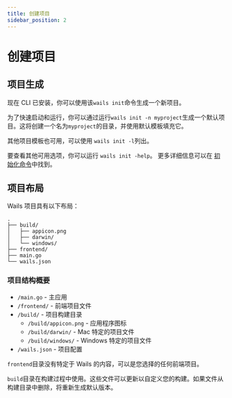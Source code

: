 ```yaml
---
title: 创建项目
sidebar_position: 2
---
```


# 创建项目

## 项目生成

现在 CLI 已安装，你可以使用该`wails init`命令生成一个新项目。

为了快速启动和运行，你可以通过运行`wails init -n myproject`生成一个默认项目。这将创建一个名为`myproject`的目录，并使用默认模板填充它。

其他项目模板也可用，可以使用 `wails init -l`列出。

要查看其他可用选项，你可以运行 `wails init -help`。 更多详细信息可以在 [初始化命令](/docs/reference/cli#初始化)中找到。

## 项目布局

Wails 项目具有以下布局：

```
.
├── build/
│   ├── appicon.png
│   ├── darwin/
│   └── windows/
├── frontend/
├── main.go
└── wails.json
```

### 项目结构概要

- `/main.go` - 主应用
- `/frontend/` - 前端项目文件
- `/build/` - 项目构建目录
  - `/build/appicon.png` - 应用程序图标
  - `/build/darwin/` - Mac 特定的项目文件
  - `/build/windows/` - Windows 特定的项目文件
- `/wails.json` - 项目配置

`frontend`目录没有特定于 Wails 的内容，可以是您选择的任何前端项目。

`build`目录在构建过程中使用。这些文件可以更新以自定义您的构建。如果文件从构建目录中删除，将重新生成默认版本。
